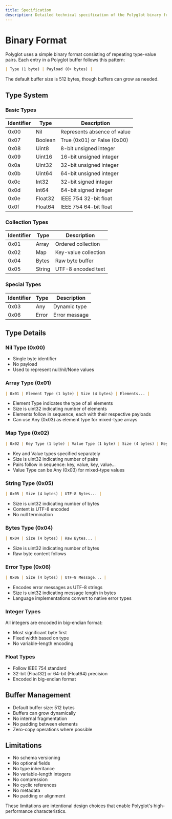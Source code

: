 ```yaml
---
title: Specification
description: Detailed technical specification of the Polyglot binary format and type system
---
```


# Binary Format
Polyglot uses a simple binary format consisting of repeating type-value pairs. Each entry in a Polyglot buffer follows this pattern:
```markdown title="Binary Format"
| Type (1 byte) | Payload (0+ bytes) |
```

The default buffer size is 512 bytes, though buffers can grow as needed.

## Type System

### Basic Types

| Identifier | Type    | Description                 |
|------------|---------|-----------------------------|
| 0x00       | Nil     | Represents absence of value |
| 0x07       | Boolean | True (0x01) or False (0x00) |
| 0x08       | Uint8   | 8-bit unsigned integer      |
| 0x09       | Uint16  | 16-bit unsigned integer     |
| 0x0a       | Uint32  | 32-bit unsigned integer     |
| 0x0b       | Uint64  | 64-bit unsigned integer     |
| 0x0c       | Int32   | 32-bit signed integer       |
| 0x0d       | Int64   | 64-bit signed integer       |
| 0x0e       | Float32 | IEEE 754 32-bit float       |
| 0x0f       | Float64 | IEEE 754 64-bit float       |

### Collection Types
| Identifier | Type   | Description          |
|------------|--------|----------------------|
| 0x01       | Array  | Ordered collection   |
| 0x02       | Map    | Key-value collection |
| 0x04       | Bytes  | Raw byte buffer      |
| 0x05       | String | UTF-8 encoded text   |

### Special Types
| Identifier | Type  | Description   |
|------------|-------|---------------|
| 0x03       | Any   | Dynamic type  |
| 0x06       | Error | Error message |

## Type Details

### Nil Type (0x00)

- Single byte identifier
- No payload
- Used to represent null/nil/None values

### Array Type (0x01)
```markdown title="Array Type Format"
| 0x01 | Element Type (1 byte) | Size (4 bytes) | Elements... |
```

- Element Type indicates the type of all elements
- Size is uint32 indicating number of elements
- Elements follow in sequence, each with their respective payloads
- Can use Any (0x03) as element type for mixed-type arrays

### Map Type (0x02)
```markdown title="Map Type Format"
| 0x02 | Key Type (1 byte) | Value Type (1 byte) | Size (4 bytes) | Key-Value Pairs... |
```

- Key and Value types specified separately
- Size is uint32 indicating number of pairs
- Pairs follow in sequence: key, value, key, value...
- Value Type can be Any (0x03) for mixed-type values

### String Type (0x05)
```markdown title="Map Type Format"
| 0x05 | Size (4 bytes) | UTF-8 Bytes... |
```

- Size is uint32 indicating number of bytes
- Content is UTF-8 encoded
- No null termination

### Bytes Type (0x04)
```markdown title="Map Type Format"
| 0x04 | Size (4 bytes) | Raw Bytes... |
```

- Size is uint32 indicating number of bytes
- Raw byte content follows

### Error Type (0x06)
```markdown title="Map Type Format"
| 0x06 | Size (4 bytes) | UTF-8 Message... |
```

- Encodes error messages as UTF-8 strings
- Size is uint32 indicating message length in bytes
- Language implementations convert to native error types

### Integer Types
All integers are encoded in big-endian format:

- Most significant byte first
- Fixed width based on type
- No variable-length encoding

### Float Types

- Follow IEEE 754 standard
- 32-bit (Float32) or 64-bit (Float64) precision
- Encoded in big-endian format

## Buffer Management

- Default buffer size: 512 bytes
- Buffers can grow dynamically
- No internal fragmentation
- No padding between elements
- Zero-copy operations where possible

## Limitations

- No schema versioning
- No optional fields
- No type inheritance
- No variable-length integers
- No compression
- No cyclic references
- No metadata
- No padding or alignment

These limitations are intentional design choices that enable Polyglot's high-performance characteristics.